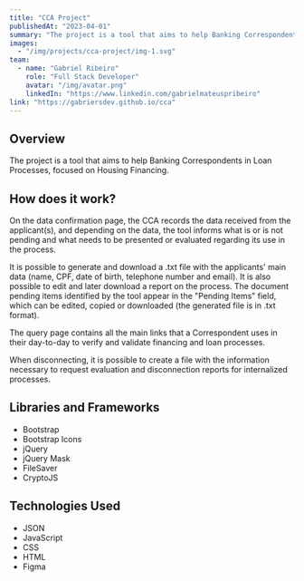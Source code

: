 ```yaml
---
title: "CCA Project"
publishedAt: "2023-04-01"
summary: "The project is a tool that aims to help Banking Correspondents in Loan Processes, focused on Housing Financing."
images:
  - "/img/projects/cca-project/img-1.svg"
team:
  - name: "Gabriel Ribeiro"
    role: "Full Stack Developer"
    avatar: "/img/avatar.png"
    linkedIn: "https://www.linkedin.com/gabrielmateuspribeiro"
link: "https://gabriersdev.github.io/cca"
---
```


## Overview

The project is a tool that aims to help Banking Correspondents in Loan Processes, focused on Housing Financing.

## How does it work?

On the data confirmation page, the CCA records the data received from the applicant(s), and depending on the data, the tool informs what is or is not pending and what needs to be presented or evaluated regarding its use in the process.

It is possible to generate and download a .txt file with the applicants' main data (name, CPF, date of birth, telephone number and email). It is also possible to edit and later download a report on the process. The document pending items identified by the tool appear in the "Pending Items" field, which can be edited, copied or downloaded (the generated file is in .txt format).

The query page contains all the main links that a Correspondent uses in their day-to-day to verify and validate financing and loan processes.

When disconnecting, it is possible to create a file with the information necessary to request evaluation and disconnection reports for internalized processes.

## Libraries and Frameworks

- Bootstrap
- Bootstrap Icons
- jQuery
- jQuery Mask
- FileSaver
- CryptoJS

## Technologies Used

- JSON
- JavaScript
- CSS
- HTML
- Figma
